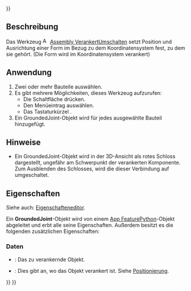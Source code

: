 <languages/>
{{UnfinishedDocu{{#translation:}}}}

{{Docnav/de
|[[Assembly_ExportASMT/de|ASMTExportieren]]
|[[Assembly_CreateJointFixed/de|StarreVerbindungErstellen]]
|[[Assembly_Workbench/de|Assembly]]
|IconL=Assembly_ExportASMT.svg
|IconR=Assembly_CreateJointFixed.svg
|IconC=Workbench_Assembly.svg
}}

{{GuiCommand/de
|Name=Assembly ToggleGrounded
|Name/de=Assembly VerankertUmschalten
|MenuLocation=Assembly → Festsetzen umschalten
|Workbenches=[[Assembly_Workbench/de|Assembly]]
|Shortcut={{KEY|G}}
|Version=1.0
|SeeAlso=
}}

<span id="Description"></span>
==Beschreibung==

Das Werkzeug [[Image:Assembly_ToggleGrounded.svg|16px]] [[Assembly_ToggleGrounded/de|Assembly VerankertUmschalten]] setzt Position und Ausrichtung einer Form im Bezug zu dem Koordinatensystem fest, zu dem sie gehört. (Die Form wird im Koordinatensystem verankert)

<span id="Usage"></span>
==Anwendung==

# Zwei oder mehr Bauteile auswählen.
# Es gibt mehrere Möglichkeiten, dieses Werkzeug aufzurufen:
#* Die Schaltfläche {{Button|[[Image:Assembly_ToggleGrounded.svg|16px]] [[Assembly_ToggleGrounded|Festsetzen umschalten]]}} drücken.
#* Den Menüeintrag {{MenuCommand|Assembly → [[Image:Assembly_ToggleGrounded.svg|16px]] Festsetzen umschalten}} auswählen.
#* Das Tastaturkürzel {{KEY|G}}.
# Ein GroundedJoint-Objekt wird für jedes ausgewählte Bauteil hinzugefügt.

<span id="Notes"></span>
==Hinweise==

* Ein GroundedJoint-Objekt wird in der 3D-Ansicht als rotes Schloss dargestellt, ungefähr am Schwerpunkt der verankerten Komponente. Zum Ausblenden des Schlosses, wird die {{PropertyView/de|Visibility}} dieser Verbindung auf {{False}} umgeschaltet.

<span id="Properties"></span>
==Eigenschaften==

Siehe auch: [[Property_editor/de|Eigenschafteneditor]].

Ein '''GroundedJoint'''-Objekt wird von einem [[App_FeaturePython/de|App FeaturePython]]-Objekt abgeleitet und erbt alle seine Eigenschaften. Außerdem besitzt es die folgenden zusätzlichen Eigenschaften:

<span id="Data"></span>
===Daten===

{{TitleProperty|Ground}}

* {{PropertyData|Object To Ground|Link}}: Das zu verankernde Objekt.
* {{PropertyData|Placement|Placement}}: Dies gibt an, wo das Objekt verankert ist. Siehe [[Placement/de|Positionierung]].


{{Docnav/de
|[[Assembly_ExportASMT/de|ASMTExportieren]]
|[[Assembly_CreateJointFixed/de|StarreVerbindungErstellen]]
|[[Assembly_Workbench/de|Assembly]]
|IconL=Assembly_ExportASMT.svg
|IconR=Assembly_CreateJointFixed.svg
|IconC=Workbench_Assembly.svg
}}

{{Assembly_Tools_navi{{#translation:}}}}
{{Userdocnavi{{#translation:}}}}